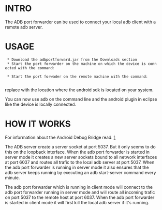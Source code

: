 =INTRO=

The ADB port forwarder can be used to connect your local adb client with a remote adb server.

=USAGE=

  * Download the adbportforward.jar from the Downloads section
  * Start the port forwarder on the machine on which the device is connected with the command: 
  {{{java -jar adbportforward.jar server adblocation=[adb location]}}}
  * Start the port forwader on the remote machine with the command:
  {{{java -jar adbportforward.jar client adblocation=[adb location] remotehost=[ip of machine to which android device is connected]}}}

replace {{{[adb location]}}} with the location where the android sdk is located on your system.

You can now use adb on the command line and the android plugin in eclipse like  the device is locally connected.

=HOW IT WORKS=

For information about the Android Debug Bridge read: [http://developer.android.com/tools/help/adb.html]

The ADB server create a server socket at port 5037.  But it only seems to do this on the loopback interface.  When the adb port forwarder is started in server mode it creates a new server sockets bound to all network interfaces at port 6037 and routes all trafic to the local adb server at port 5037.  When the adb port forwarder is running in server mode it also ensures that the adb server keeps running by executing an adb start-server command every minute.

The adb port forwarder which is running in client mode will connect to the adb port forwarder running in server mode and will route all incoming trafic on port 5037 to the remote host at port 6037.
When the adb port forwarder is started in client mode it will first kill the local adb server if it's running.